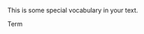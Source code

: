 
<p>This is some [special vocabulary]{.vocabulary} in your text.</p>

[Term]{.term title="This is the definition of the term."}

